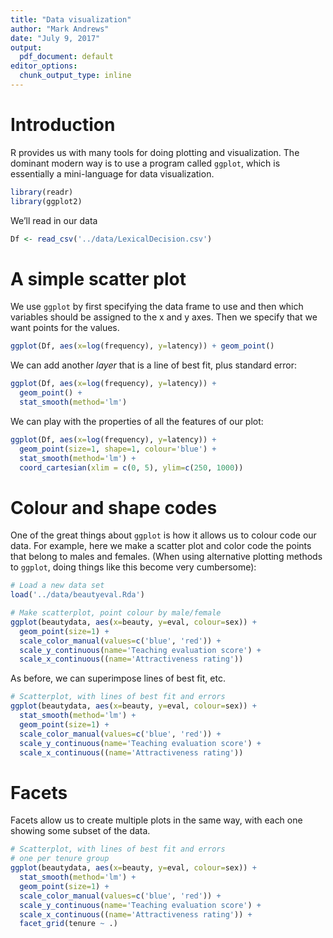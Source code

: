 ```yaml
---
title: "Data visualization"
author: "Mark Andrews"
date: "July 9, 2017"
output:
  pdf_document: default
editor_options:
  chunk_output_type: inline
---
```

# Introduction

R provides us with many tools for doing plotting and visualization. The dominant modern way is to use a program called
```ggplot```, which is essentially a mini-language for data visualization. 

```r
library(readr)
library(ggplot2)

```

We'll read in our data
```r
Df <- read_csv('../data/LexicalDecision.csv')
```

# A simple scatter plot

We use `ggplot` by first specifying the data frame to use and then which variables should be assigned to the x and y axes. Then we specify that we want points for the values.  
```r
ggplot(Df, aes(x=log(frequency), y=latency)) + geom_point()
```

We can add another *layer* that is a line of best fit, plus standard error:
```r
ggplot(Df, aes(x=log(frequency), y=latency)) + 
  geom_point() +
  stat_smooth(method='lm')
```

We can play with the properties of all the features of our plot:
```r
ggplot(Df, aes(x=log(frequency), y=latency)) + 
  geom_point(size=1, shape=1, colour='blue') +
  stat_smooth(method='lm') + 
  coord_cartesian(xlim = c(0, 5), ylim=c(250, 1000)) 
```

# Colour and shape codes

One of the great things about `ggplot` is how it allows us to colour code our data. For example, here we make a scatter plot and color code the points that belong to males and females. (When using alternative plotting methods to `ggplot`, doing things like this become very cumbersome):
```r
# Load a new data set
load('../data/beautyeval.Rda')

# Make scatterplot, point colour by male/female
ggplot(beautydata, aes(x=beauty, y=eval, colour=sex)) + 
  geom_point(size=1) +
  scale_color_manual(values=c('blue', 'red')) +
  scale_y_continuous(name='Teaching evaluation score') +
  scale_x_continuous((name='Attractiveness rating'))
```

As before, we can superimpose lines of best fit, etc.

```r
# Scatterplot, with lines of best fit and errors
ggplot(beautydata, aes(x=beauty, y=eval, colour=sex)) + 
  stat_smooth(method='lm') + 
  geom_point(size=1) +
  scale_color_manual(values=c('blue', 'red')) +
  scale_y_continuous(name='Teaching evaluation score') +
  scale_x_continuous((name='Attractiveness rating')) 
```

# Facets 

Facets allow us to create multiple plots in the same way, with each one showing some subset of the data.

```r
# Scatterplot, with lines of best fit and errors
# one per tenure group
ggplot(beautydata, aes(x=beauty, y=eval, colour=sex)) + 
  stat_smooth(method='lm') + 
  geom_point(size=1) +
  scale_color_manual(values=c('blue', 'red')) +
  scale_y_continuous(name='Teaching evaluation score') +
  scale_x_continuous((name='Attractiveness rating')) +
  facet_grid(tenure ~ .)
```




